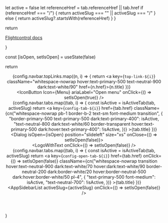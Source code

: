 
  let active = false
  let referenceHref = tab.referenceHref || tab.href
  if (referenceHref === "/") {
    return activeSlug === "" || activeSlug === "/"
  } else {
    return activeSlug?.startsWith(referenceHref)
  }
}

  return <a
    onClick={onClick}
    aria-label="Navigate to home"
    href="/"
    className="select-none flex flex-row gap-4 items-center outline-none">
      <Logo className="text-black dark:text-white w-8 h-8"/>
      <p className="text-base font-medium flex-grow whitespace-nowrap pr-2">Flightcontrol <span className="uppercase text-xs ml-2 text-fuchsia-500">docs</span></p>
    </a>
}

  const [isOpen, setIsOpen] = useState(false)

  return <header className="bg-neutral-50/80 dark:bg-neutral-900/80 flex flex-col backdrop-blur border-b border-neutral-100 dark:border-white/10 h-24 sm:h-28 md:h-28">
      <div className="flex flex-row px-8 py-4 items-center gap-4">
        <LogoWithText />
        <div className="ml-4 hidden sm:block w-full max-w-[300px]">
          <AppSearch data={searchData} />
        </div>
        <div className="flex-grow" />
        <div className="flex flex-row gap-3 items-center">
          <div className="hidden sm:flex flex-row items-center gap-5 font-medium text-sm transition">
            {config.navbar.topLinks.map((n, i) => {
              return <a key={`top-link-${i}`} className="whitespace-nowrap hover:text-primary-500 text-neutral-900 dark:text-white/90" href={n.href}>{n.title}</a>
            })}
          </div>
          <div className="hidden sm:block h-6 w-[1px] bg-neutral-200 dark:bg-white/10 ml-2"/>
          <ThemeSwitcher />
        </div>
        <div className="flex sm:hidden h-full items-center flex-none">
          <IconButton
            Icon={Menu}
            ariaLabel="Open menu"
            onClick={() => setIsOpen(true)}
          />
        </div>
      </div>
      <div className="flex-grow" />
      <div className="flex flex-row w-full px-8 overflow-x-auto hiddenScrollbar gap-6">
        {config.navbar.tabs.map((tab, i) => {
          const isActive = isActiveTab(tab, activeSlug)
          return <a
              key={`config-tab-${i}`}
              href={tab.href}
              className={cn("whitespace-nowrap pb-1 border-b-2 text-sm font-medium transition", {
                "border-primary-500 text-primary-500 dark:text-primary-400": isActive,
                "text-neutral-800 dark:text-white/60 border-transparent hover:text-primary-500 dark:hover:text-primary-400": !isActive,
              })}
            >{tab.title}</a>
        })}
      </div>
      <Dialog isOpen={isOpen} position="slideleft" size="xs" onClose={() => setIsOpen(false)}>
        <div className="flex flex-col pt-3 pb-32 sm:pb-6 h-screen overflow-y-auto hiddenScrollbar">
          <div className="flex flex-row gap-4 px-4 pt-2 pb-12 items-center">
            <LogoWithText onClick={() => setIsOpen(false)} />
          </div>
          <div className="flex flex-col gap-3 mb-12">
            {config.navbar.tabs.map((tab, i) => {
              const isActive = isActiveTab(tab, activeSlug)
              return <a
                  key={`config-open-tab-${i}`}
                  href={tab.href}
                  onClick={() => setIsOpen(false)}
                  className={cn("whitespace-nowrap transition hover:text-neutral-900 dark:text-white/70 hover:dark:text-white/90 border-neutral-200 dark:border-white/20 hover:border-neutral-500 dark:hover:border-white/50 pl-4", {
                    "text-primary-500 font-medium": isActive,
                    "text-neutral-700": !isActive,
                  })}
                >{tab.title}</a>
            })}
          </div>
          <AppSidebarList
            activeSlug={activeSlug}
            onClick={() => setIsOpen(false)} />
        </div>
      </Dialog>
    </header>
}

<AppNavbar />
